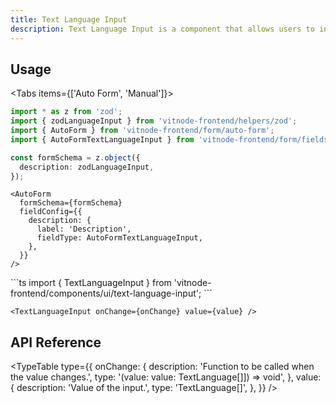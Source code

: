 ```yaml
---
title: Text Language Input
description: Text Language Input is a component that allows users to input text in different languages.
---
```



<ImageZoom src={img} className="max-w-xs" alt="Text Language Input" />

## Usage


<Tabs items={['Auto Form', 'Manual']}>
  <Tab value="Auto Form">
```ts
import * as z from 'zod';
import { zodLanguageInput } from 'vitnode-frontend/helpers/zod';
import { AutoForm } from 'vitnode-frontend/form/auto-form';
import { AutoFormTextLanguageInput } from 'vitnode-frontend/form/fields/text-language-input';
```

```ts
const formSchema = z.object({
  description: zodLanguageInput,
});
```

```tsx
<AutoForm
  formSchema={formSchema}
  fieldConfig={{
    description: {
      label: 'Description',
      fieldType: AutoFormTextLanguageInput,
    },
  }}
/>
```

  </Tab>

  <Tab value="Manual">
```ts
import { TextLanguageInput } from 'vitnode-frontend/components/ui/text-language-input'; 
```

```tsx
<TextLanguageInput onChange={onChange} value={value} />
```

  </Tab>
</Tabs>

## API Reference


<TypeTable
  type={{
    onChange: {
      description: 'Function to be called when the value changes.',
      type: '(value: value: TextLanguage[]]) => void',
    },
    value: {
      description: 'Value of the input.',
      type: 'TextLanguage[]',
    },
  }}
/>
